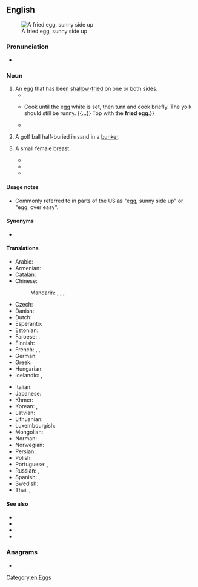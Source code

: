 {{also|fried-egg}}
==English==
[[Image:Fried egg, sunny side up.jpg|thumb|A fried egg, sunny side up]]

===Pronunciation===
* {{audio|en|En-au-fried egg.ogg|Audio (AU)}}

===Noun===
{{en-noun}}

# An [[egg]] that has been [[shallow-fry|shallow-fried]] on one or both sides.
#* {{quote-journal|en|date=1997-03-20|title=EGGS a dozen ways|author=Kristin Eddy|work=Atlanta Journal Constitution|rfc=true
|passage=It's difficult to have a perfectly cooked, cooked-through '''fried egg''' because, by the time the yolk has coagulated, or set, the white is overcooked. You'll usually have to settle for either a runny yolk or a tough white.}}
#* {{quote-journal|en|date=1997-04-16|title=FLEETING PLEASURES; The first blush of spring's harvest|author=JANET FLETCHER|work=San Francisco Chronicle|rfc=true
|passage=Carefully break the egg into a bowl, {{...}} Cook until the egg white is set, then turn and cook briefly. The yolk should still be runny. {{...}} Top with the '''fried egg'''.}}
#* {{quote-journal|en|year=2004|month=Autumn|volume=57, Iss. 3|page=440|title=Pneumonia|author=Julie Keith|journal=The Hudson Review
|passage="Your dad said you should have a '''fried egg'''. He's gone to work awhile back. You want one or two?" I hesitated, and she must have caught a look of distaste on my face, for she added amiably, "Or you like scrambled better?"}}
# {{lb|en|golf|slang}} A golf ball half-buried in sand in a [[bunker]].
# {{lb|en|slang|usually|in the plural}} A small female breast.
#* {{quote-newsgroup|en|date=1999-05-11
|passage=Not only is she keeping Moyles out of the Breakfast slot. We now have to look at her '''Fried eggs''' in the newspaper (well The Sun!!!!).|author=Sean Gallagher|newsgroup=uk.media.radio.bbc-r1|url=https://groups.google.com/forum/#!original/uk.media.radio.bbc-r1/8lL_M3y7fEk/cwuN8Wl0l4UJ|id=7ha8hh$5qo$1@news4.svr.pol.co.uk|title=Zoe Ball's page 3}}
#* {{quote-book|en|year=2006
|passage=Placing his hands on her '''fried eggs''' he asked, “Any chance of some action?”|page=18|title=The Right Fit|author=Sinead Moriarty|isbn=1416525025}}
#* {{quote-book|en|year=2009
|passage=She pats her breast, not so much to draw attention to her '''fried eggs''', but to force her breaths to become rhythmic.|title=South Carolin: Island in the Sea of States|volume=2|author=Fred Broussard|page=8|isbn=1618972928}}

====Usage notes====
* Commonly referred to in parts of the US as "egg, sunny side up" or "egg, over easy".

====Synonyms====
* {{sense|small breast}} {{l|en|bee sting}}

====Translations====
{{trans-top|egg that has been shallow fried}}
* Arabic: {{t|ar|بَيْض مَقْلِيّ|m}}
* Armenian: {{t+|hy|ձվածեղ}}
* Catalan: {{t|ca|ou ferrat|m}}
* Chinese:
*: Mandarin: {{qualifier|chicken egg}} {{t|cmn|煎雞蛋|sc=Hani}}, {{t|cmn|煎鸡蛋|tr=jiān jīdàn|sc=Hani}}, {{qualifier|any egg}} {{t+|cmn|煎蛋|tr=jiāndàn|sc=Hani}}, {{t+|cmn|荷包蛋|tr=hébāodàn|sc=Hans}}
* Czech: {{t+|cs|volské oko|n}}
* Danish: {{t+|da|spejlæg|n}}
* Dutch: {{t+|nl|spiegelei|n}}
* Esperanto: {{t|eo|fritita ovo}}
* Estonian: {{t-needed|et}}
* Faroese: {{t|fo|stokt egg|n}}, {{t|fo|steikt egg|n}}
* Finnish: {{t|fi|[[paistettu]] [[muna]]}}
* French: {{t+|fr|œuf au plat|m}}, {{t+|fr|œuf sur le plat|m}}, {{t+|fr|œuf miroir|m}}
* German: {{t+|de|Spiegelei|n}}
* Greek: {{t|el|τηγανητό αβγό|n}}
* Hungarian: {{t+|hu|tükörtojás}}
* Icelandic: {{t|is|spælegg|n}}, {{t|is|steikt egg|n}}
{{trans-mid}}
* Italian: {{t|it|uovo al tegamino|m}}
* Japanese: {{t|ja|目玉焼き|tr=めだまやき, medamayaki|sc=Jpan}}
* Khmer: {{t-needed|km}}
* Korean: {{t|ko|계란 후라이}}, {{t|ko|계란 프라이}}
* Latvian: {{t-needed|lv}}
* Lithuanian: {{t-needed|lt}}
* Luxembourgish: {{t|lb|Spigelee|n}}
* Mongolian: {{t|mn|шарсан өндөг|sc=Cyrl}}
* Norman: {{t|nrf|oeu fricachi|m}}
* Norwegian: {{t|no|speilegg|n}}
* Persian: {{t+|fa|نیمرو|tr=nimru}}
* Polish: {{t+|pl|jajko sadzone|n}}
* Portuguese: {{t|pt|ovo estrelado|m}} {{qualifier|Portugal}}, {{t|pt|[[ovo]] [[frito]]|m}}
* Russian: {{t|ru|яи́чница-глазу́нья|f}} {{qualifier|sunny side up}}, {{t+|ru|яи́чница|f}}
* Spanish: {{t|es|huevo frito|m}}, {{t|es|huevo estrellado|m}}
* Swedish: {{t|sv|stekt ägg|n}}
* Thai: {{t+|th|ไข่ดาว}}, {{t|th|ไข่ทอด}}
{{trans-bottom}}

====See also====
* {{l|en|over easy}}
* {{l|en|sunny side up}}
* {{pedialite}}
* {{comcatlite|Fried eggs}}

===Anagrams===
* {{anagrams|en|a=deefggir|figgered}}

[[Category:en:Eggs]]